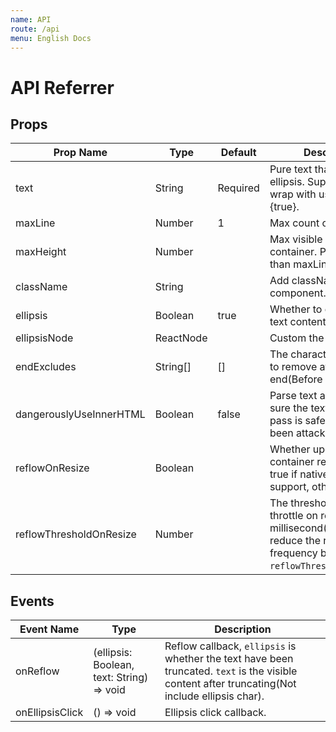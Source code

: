 ```yaml
---
name: API
route: /api
menu: English Docs
---
```


# API Referrer

## Props

| Prop Name               | Type      | Default  | Description                                                                                                                                |
| ----------------------- | --------- | -------- | ------------------------------------------------------------------------------------------------------------------------------------------ |
| text                    | String    | Required | Pure text that you want to ellipsis. Support \n to wrap with useJsEllipsis={true}.                                                         |
| maxLine                 | Number    | 1        | Max count of visible lines.                                                                                                                |
| maxHeight               | Number    |          | Max visible height of container. Priority higher than maxLine.                                                                             |
| className               | String    |          | Add className to component.                                                                                                                |
| ellipsis                | Boolean   | true     | Whether to ellipsis the text content.                                                                                                      |
| ellipsisNode            | ReactNode |          | Custom the ellipsis node.                                                                                                                  |
| endExcludes             | String[]  | []       | The characters that want to remove at the end(Before ellipsis char).                                                                       |
| dangerouslyUseInnerHTML | Boolean   | false    | Parse text as html(Make sure the text that you pass is safe, or you may been attacked by XSS).                                             |
| reflowOnResize          | Boolean   |          | Whether update when container resize. Default true if native ellipsis support, otherwise false.                                            |
| reflowThresholdOnResize | Number    |          | The threshold of reflow throttle on resize, unit is millisecond(You can reduce the resize frequency by setting `reflowThresholdOnResize`). |

## Events

| Event Name      | Type                                      | Description                                                                                                                                     |
| --------------- | ----------------------------------------- | ----------------------------------------------------------------------------------------------------------------------------------------------- |
| onReflow        | (ellipsis: Boolean, text: String) => void | Reflow callback, `ellipsis` is whether the text have been truncated. `text` is the visible content after truncating(Not include ellipsis char). |
| onEllipsisClick | () => void                                | Ellipsis click callback.                                                                                                                        |
